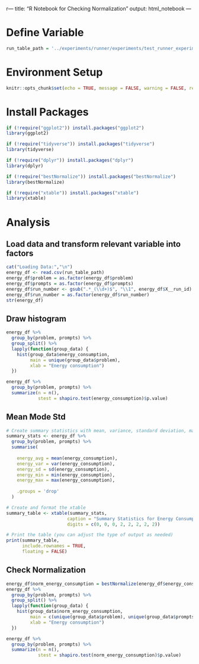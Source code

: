 r--- title: "R Notebook for Checking Normalization" output: html_notebook ---

# Define Variable

```r
run_table_path = '../experiments/runner/experiments/test_runner_experiment/run_table.csv'
```

# Environment Setup

```r
knitr::opts_chunk$set(echo = TRUE, message = FALSE, warning = FALSE, results = 'hide')
```

# Install Packages

```r
if (!require("ggplot2")) install.packages("ggplot2")
library(ggplot2)

if (!require("tidyverse")) install.packages("tidyverse")
library(tidyverse)

if (!require("dplyr")) install.packages("dplyr")
library(dplyr)

if (!require("bestNormalize")) install.packages("bestNormalize")
library(bestNormalize)

if (!require("xtable")) install.packages("xtable")
library(xtable)
```

# Analysis

## Load data and transform relevant variable into factors

```r
cat("Loading Data:","\n")
energy_df <- read.csv(run_table_path)
energy_df$problem = as.factor(energy_df$problem)
energy_df$prompts = as.factor(energy_df$prompts)
energy_df$run_number <- gsub(".*_(\\d+)$", "\\1", energy_df$X__run_id)
energy_df$run_number = as.factor(energy_df$run_number)
str(energy_df)
```

## Draw histogram

```r
energy_df %>%
  group_by(problem, prompts) %>%
  group_split() %>%
  lapply(function(group_data) {
    hist(group_data$energy_consumption, 
         main = unique(group_data$problem), 
         xlab = "Energy consumption")
  })
```

```r
energy_df %>%
  group_by(problem, prompts) %>%
  summarize(n = n(),
            stest = shapiro.test(energy_consumption)$p.value)
```

## Mean Mode Std

```r
# Create summary statistics with mean, variance, standard deviation, max, and min
summary_stats <- energy_df %>%
  group_by(problem, prompts) %>%
  summarise(
    
    energy_avg = mean(energy_consumption),
    energy_var = var(energy_consumption),
    energy_sd = sd(energy_consumption),
    energy_min = min(energy_consumption),
    energy_max = max(energy_consumption),
    
    .groups = 'drop'
  )

# Create and format the xtable
summary_table <- xtable(summary_stats,
                       caption = "Summary Statistics for Energy Consumption by problem and prompts",
                       digits = c(0, 0, 0, 2, 2, 2, 2, 2))

# Print the table (you can adjust the type of output as needed)
print(summary_table, 
      include.rownames = TRUE,
      floating = FALSE)

```

## Check Normalization

```r

energy_df$norm_energy_consumption = bestNormalize(energy_df$energy_consumption)$x.t
energy_df %>%
  group_by(problem, prompts) %>%
  group_split() %>%
  lapply(function(group_data) {
    hist(group_data$norm_energy_consumption, 
         main = c(unique(group_data$problem), unique(group_data$prompts)), 
         xlab = "Energy consumption")
  })
```

```r
energy_df %>%
  group_by(problem, prompts) %>%
  summarize(n = n(),
            stest = shapiro.test(norm_energy_consumption)$p.value)
```

